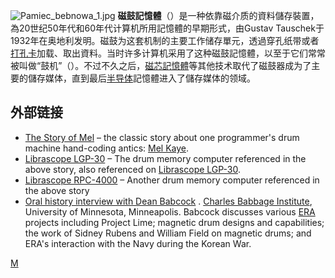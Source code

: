 {{noteTA|G1=IT}}
[[File:Pamiec_bebnowa_1.jpg|thumb]]
{{記憶體類型}}
'''磁鼓記憶體'''（{{lang-en|'''Drum memory'''}}）是一种依靠磁介质的資料儲存裝置，為20世纪50年代和60年代计算机所用記憶體的早期形式，由Gustav Tauschek于1932年在奥地利发明。磁鼓为这套机制的主要工作储存單元，透過穿孔纸带或者[[打孔卡|打孔卡]]加载、取出資料。当时许多计算机采用了这种磁鼓記憶體，以至于它们常常被叫做“鼓机”（{{lang|en|drum machines}}）。不过不久之后，[[磁芯記憶體|磁芯記憶體]]等其他技术取代了磁鼓器成为了主要的儲存媒体，直到最后[[半导体|半导体]]記憶體进入了儲存媒体的领域。

==外部链接==
{{Commons category|Drum memory}}
*[http://foldoc.org/?The+Story+of+Mel The Story of Mel] {{Wayback|url=http://foldoc.org/?The+Story+of+Mel |date=20081216040615 }} – the classic story about one programmer's drum machine hand-coding antics: [[Mel_Kaye|Mel Kaye]].
*[http://ed-thelen.org/comp-hist/BRL64-l.html#LGP-30 Librascope LGP-30] {{Wayback|url=http://ed-thelen.org/comp-hist/BRL64-l.html#LGP-30 |date=20110629145317 }} – The drum memory computer referenced in the above story, also referenced on [[Librascope_LGP-30|Librascope LGP-30]].
*[http://ed-thelen.org/comp-hist/BRL64-r.html#RPC-4000 Librascope RPC-4000] {{Wayback|url=http://ed-thelen.org/comp-hist/BRL64-r.html#RPC-4000 |date=20110629145407 }} – Another drum memory computer referenced in the above story
*[http://www.cbi.umn.edu/oh/display.phtml?id=70 Oral history interview with Dean Babcock] {{Wayback|url=http://www.cbi.umn.edu/oh/display.phtml?id=70 |date=20020522093117 }}.  [[Charles_Babbage_Institute|Charles Babbage Institute]], University of Minnesota, Minneapolis.   Babcock discusses various [[Engineering_Research_Associates|ERA]] projects including Project Lime; magnetic drum designs and capabilities; the work of Sidney Rubens and William Field on magnetic drums; and ERA's interaction with the Navy during the Korean War.

{{Authority control}}
[[Category:存储媒体|M]]